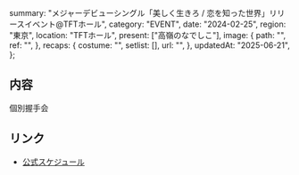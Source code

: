   summary: "メジャーデビューシングル「美しく生きろ / 恋を知った世界」リリースイベント@TFTホール",
  category: "EVENT",
  date: "2024-02-25",
  region: "東京",
  location: "TFTホール",
  present: ["高嶺のなでしこ"],
  image: {
    path: "",
    ref: "",
  },
  recaps: {
    costume: "",
    setlist: [],
    url: "",
  },
  updatedAt: "2025-06-21",
};

## 内容

個別握手会

## リンク

- [公式スケジュール](https://takanenonadeshiko.jp/?p=1739)

